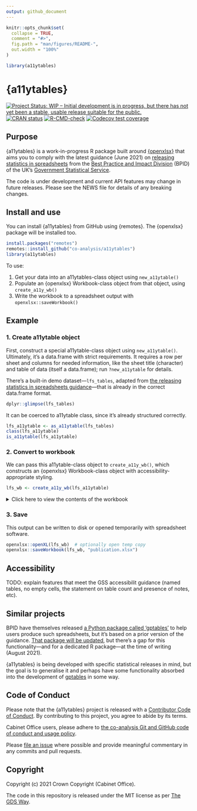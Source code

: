 ```yaml
---
output: github_document
---
```


<!-- README.md is generated from README.Rmd. Please edit that file -->

```r
knitr::opts_chunk$set(
  collapse = TRUE,
  comment = "#>",
  fig.path = "man/figures/README-",
  out.width = "100%"
)

library(a11ytables)
```

# {a11ytables}

<!-- badges: start -->
[![Project Status: WIP – Initial development is in progress, but there has not yet been a stable, usable release suitable for the public.](https://www.repostatus.org/badges/latest/wip.svg)](https://www.repostatus.org/#wip)
[![CRAN
status](https://www.r-pkg.org/badges/version/a11ytables)](https://CRAN.R-project.org/package=a11ytables)
[![R-CMD-check](https://github.com/co-analysis/a11ytables/workflows/R-CMD-check/badge.svg)](https://github.com/co-analysis/a11ytables/actions)
[![Codecov test
coverage](https://codecov.io/gh/co-analysis/a11ytables/branch/main/graph/badge.svg)](https://codecov.io/gh/co-analysis/a11ytables?branch=main)
<!-- badges: end -->

## Purpose

{a11ytables} is a work-in-progress R package built around [{openxlsx}](https://ycphs.github.io/openxlsx/) that aims you to comply with the latest guidance (June 2021) on [releasing statistics in spreadsheets](https://gss.civilservice.gov.uk/policy-store/releasing-statistics-in-spreadsheets/) from the [Best Practice and Impact Division](https://github.com/best-practice-and-impact?language=html) (BPID) of the UK's [Government Statistical Service](https://gss.civilservice.gov.uk/).

The code is under development and current API features may change in future releases. Please see the NEWS file for details of any breaking changes.

## Install and use

You can install {a11ytables} from GitHub using {remotes}. The {openxlsx} package will be installed too.

```r
install.packages("remotes")
remotes::install_github("co-analysis/a11ytables")
library(a11ytables)
```

To use:

1. Get your data into an a11ytables-class object using `new_a11ytable()`
2. Populate an {openxlsx} Workbook-class object from that object, using `create_a11y_wb()`
3. Write the workbook to a spreadsheet output with `openxlsx::saveWorkbook()`

## Example

### 1. Create a11ytable object

First, construct a special a11ytable-class object using `new_a11ytable()`. Ultimately, it's a data.frame with strict requirements. It requires a row per sheet and columns for needed information, like the sheet title (character) and table of data (itself a data.frame); run `?new_a11ytable` for details.

There's a built-in demo dataset---`lfs_tables`, adapted from [the releasing statistics in spreadsheets guidance](https://gss.civilservice.gov.uk/policy-store/releasing-statistics-in-spreadsheets/)---that is already in the correct data.frame format.

```r
dplyr::glimpse(lfs_tables)
```

It can be coerced to a11ytable class, since it's already structured correctly.

```r
lfs_a11ytable <- as_a11ytable(lfs_tables)
class(lfs_a11ytable)
is_a11ytable(lfs_a11ytable)
```

### 2. Convert to workbook

We can pass this a11ytable-class object to `create_a11y_wb()`, which constructs an {openxlsx} Workbook-class object with accessibility-appropriate styling.

```r
lfs_wb <- create_a11y_wb(lfs_a11ytable)
```

<details><summary>Click here to view the contents of the workbook</summary>

```r
lfs_wb
```

</details>
<p>

### 3. Save

This output can be written to disk or opened temporarily with spreadsheet software.

```r
openxlsx::openXL(lfs_wb)  # optionally open temp copy
openxlsx::saveWorkbook(lfs_wb, "publication.xlsx")
```

## Accessibility

TODO: explain features that meet the GSS accessibilit guidance (named tables, no empty cells, the statement on table count and presence of notes, etc).

## Similar projects

BPID have themselves released [a Python package called 'gptables'](https://github.com/best-practice-and-impact/gptables) to help users produce such spreadsheets, but it's based on a prior version of the guidance. [That package will be updated](https://github.com/best-practice-and-impact/gptables/issues/145), but there's a gap for this functionality—and for a dedicated R package—at the time of writing (August 2021).

{a11ytables} is being developed with specific statistical releases in mind, but the goal is to generalise it and perhaps have some functionality absorbed into the development of [gptables](https://github.com/best-practice-and-impact/gptables) in some way.

## Code of Conduct

Please note that the {a11ytables} project is released with a [Contributor Code of Conduct](https://contributor-covenant.org/version/2/0/CODE_OF_CONDUCT.html). By contributing to this project, you agree to abide by its terms.

Cabinet Office users, please adhere to [the co-analysis Git and GitHub code of conduct and usage policy](https://docs.google.com/document/d/1CuNgKla1BwSVOmGkPmsq0S-OM4emP-iXrgnm7EeILWM/edit?usp=sharing).

Please [file an issue](https://github.com/co-analysis/csstatsbulletin/issues) where possible and provide meaningful commentary in any commits and pull requests.

## Copyright

Copyright (c) 2021 Crown Copyright (Cabinet Office).

The code in this repository is released under the MIT license as per [The GDS Way](https://gds-way.cloudapps.digital/manuals/licensing.html#use-mit).
